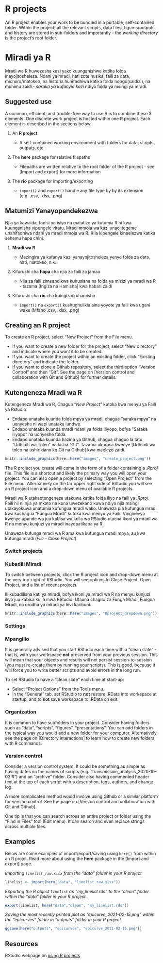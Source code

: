 
# R projects

An R project enables your work to be bundled in a portable, self-contained folder. Within the project, all the relevant scripts, data files, figures/outputs, and history are stored in sub-folders and importantly - the *working directory* is the project's root folder.

# Miradi ya R

Mradi wa R huwezesha kazi yako kuunganishwa katika folda inayojitosheleza. Ndani ya mradi, hati zote husika, faili za data, michoro/matokeo, na historia huhifadhiwa katika folda ndogo(saidizi), na muhimu zaidi - *saraka ya kufanyia kazi* ndiyo folda ya msingi ya mradi.

## Suggested use

A common, efficient, and trouble-free way to use R is to combine these 3 elements. One discrete work project is hosted within one R project. Each element is described in the sections below.

1)  An **R project**

    -   A self-contained working environment with folders for data, scripts, outputs, etc.\

2)  The **here** package for relative filepaths

    -   Filepaths are written relative to the root folder of the R project - see [Import and export] for more information\

3)  The **rio** package for importing/exporting

    -   `import()` and `export()` handle any file type by by its extension (e.g. .csv, .xlsx, .png)

## Matumizi Yanayopendekezwa

Njia ya kawaida, fanisi na isiyo na matatizo ya kutumia R ni kwa kuunganisha vipengele vitatu. Mradi mmoja wa kazi unaojitegeme unahifadhiwa ndani ya mradi mmoja wa R. Kila kipengele kinaelezwa katika sehemu hapa chini.

1)  **Mradi wa R**

    -   Mazingira ya kufanya kazi yanayojitosheleza yenye folda za data, hati, matokeo, n.k.\

2)  Kifurushi cha **hapa** cha njia za faili za jamaa

    -   Njia za faili zimeandikwa kuhusiana na folda ya mizizi ya mradi wa R - tazama [Ingiza na Hamisha] kwa habari zaidi

3)  Kifurushi cha **rio** cha kuingiza/kuhamisha

    -   `import()` na `export()` kushughulikia aina yoyote ya faili kwa ugani wake (Mfano .csv, .xlsx, .png)

<!-- ======================================================= -->

## Creating an R project

To create an R project, select "New Project" from the File menu.

-   If you want to create a new folder for the project, select "New directory" and indicate where you want it to be created.\
-   If you want to create the project within an existing folder, click "Existing directory" and indicate the folder.\
-   If you want to clone a Github repository, select the third option "Version Control" and then "Git". See the page on [Version control and collaboration with Git and Github] for further details.

## Kutengeneza Mradi wa R

Kutengeneza Mradi wa R, Chagua "*New Project*" kutoka kwa menyu ya Faili ya Rstudio.

-   Endapo unataka kuunda folda mpya ya mradi, chagua "saraka mpya" na uonyeshe ni wapi unataka iundwe.
-   Endapo unataka kuunda mradi ndani ya folda iliyopo, bofya "Saraka iliyopo" na uonyeshe folda.\
-   Endapo unataka kuunda hazina ya Github, chagua chaguo la tatu "Udhibiti wa Toleo" na kisha "Git". Tazama ukurasa kwenye [Udhibiti wa toleo na ushirikiano kq Git na Github] kwa maelezo zaidi.

```r
knitr::include_graphics(here::here("images", "create_project.png"))
```

The R project you create will come in the form of a folder containing a *.Rproj* file. This file is a shortcut and likely the primary way you will open your project. You can also open a project by selecting "Open Project" from the File menu. Alternatively on the far upper right side of RStudio you will see an R project icon and a drop-down menu of available R projects.

Mradi wa R utakaotengeneza utakuwa katika folda iliyo na faili ya *.Rproj*. Faili hii ni njia ya mkato na kuna uwezekano kuwa ndiyo njia msingi utakayokuwa unatumia kufungua mradi wako. Unaweza pia kufungua mradi kwa kuchagua "Fungua Mradi" kutoka kwa menyu ya Faili. Vinginevyo kwenye upande wa juu kabisa wa kulia wa RStudio utaona ikoni ya mradi wa R na menyu kunjuzi ya miradi inayopatikana ya R.

Unaweza kufunga mradi wa R ama kwa kufungua mradi mpya, au kwa kufunga mradi (*File - Close Project*)

### Switch projects {.unnumbered}

### Kubadili Miradi {.unnumbered}

To switch between projects, click the R project icon and drop-down menu at the very top-right of RStudio. You will see options to Close Project, Open Project, and a list of recent projects.


Ili kubadilisha kati ya miradi, bofya ikoni ya mradi wa R na menyu kunjuzi iliyo juu kabisa kulia mwa RStudio. Utaona chaguo za Funga Mradi, Fungua Mradi, na orodha ya miradi ya hivi karibuni.

```r
knitr::include_graphics(here::here("images", "Rproject_dropdown.png"))
```

### Settings {.unnumbered}

### Mpangilio  

It is generally advised that you start RStudio each time with a "clean slate" - that is, with your workspace **not** preserved from your previous session. This will mean that your objects and results will not persist session-to-session (you must re-create them by running your scripts). This is good, because it will force you to write better scripts and avoid errors in the long run.  

To set RStudio to have a "clean slate" each time at start-up:  

* Select "Project Options" from the Tools menu.  
* In the "General" tab, set RStudio to **not** restore .RData into workspace at startup, and to **not** save workspace to .RData on exit.  



### Organization {.unnumbered}  

It is common to have subfolders in your project. Consider having folders such as "data", "scripts", "figures", "presentations". You can add folders in the typical way you would add a new folder for your computer. Alternatively, see the page on [Directory interactions] to learn how to create new folders with R commands.  


### Version control {.unnumbered}  

Consider a version control system. It could be something as simple as having dates on the names of scripts (e.g. "transmission_analysis_2020-10-03.R") and an "archive" folder. Consider also having commented header text at the top of each script with a description, tags, authors, and change log.  

A more complicated method would involve using Github or a similar platform for version control. See the page on [Version control and collaboration with Git and Github].  

One tip is that you can search across an entire project or folder using the "Find in Files" tool (Edit menu). It can search and even replace strings across multiple files.  






## Examples  

Below are some examples of import/export/saving using `here()` from within an R projct. Read more about using the **here** package in the [Import and export] page.  


*Importing `linelist_raw.xlsx` from the "data" folder in your R project*  

```r
linelist <- import(here("data", "linelist_raw.xlsx"))
```

*Exporting the R object `linelist` as "my_linelist.rds" to the "clean" folder within the "data" folder in your R project.*   

```r
export(linelist, here("data","clean", "my_linelist.rds"))
```

*Saving the most recently printed plot as "epicurve_2021-02-15.png" within the "epicurves" folder in "outputs" folder in your R project.*  

```r
ggsave(here("outputs", "epicurves", "epicurve_2021-02-15.png"))
```




<!-- ======================================================= -->
## Resources {}

RStudio webpage on [using R projects](https://support.rstudio.com/hc/en-us/articles/200526207-Using-Projects)




